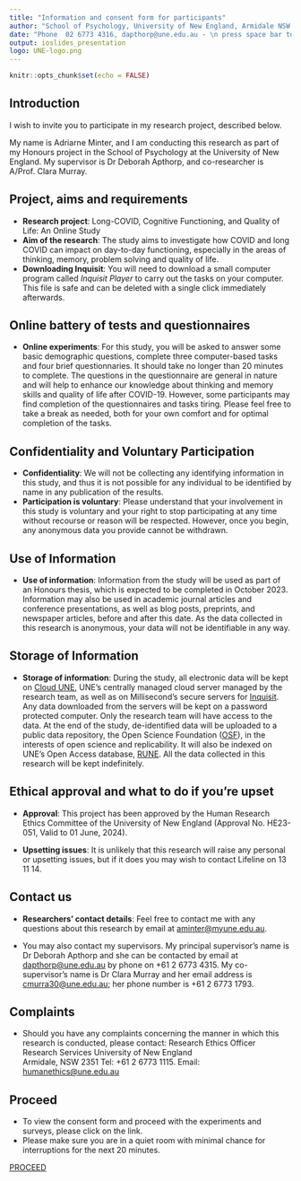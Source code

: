 ```yaml
---
title: "Information and consent form for participants"
author: "School of Psychology, University of New England, Armidale NSW 2351, Australia"
date: "Phone  02 6773 4316, dapthorp@une.edu.au - \n press space bar to scroll through"
output: ioslides_presentation
logo: UNE-logo.png
---
```


```r
knitr::opts_chunk$set(echo = FALSE)
```

<script src="https://ajax.googleapis.com/ajax/libs/jquery/1.12.2/jquery.min.js"></script>

<script>
    $(document).ready(function() {
      $('slide:not(.title-slide, .backdrop, .segue)').append('<footer label=\"Please press the space bar or arrow keys to navigate through\"></footer>');    
    })
</script>

<style>
  footer:after {
    content: attr(label);
    font-size: 12pt;
    position: absolute;
    bottom: 20px;
    left: 120px;
    line-height: 1.9;
  }
</style>
## Introduction

I wish to invite you to participate in my research project, described below.

My name is Adriarne Minter, and I am conducting this research as part of my Honours project in the School of Psychology at the University of New England. My supervisor is Dr Deborah Apthorp, and co-researcher is A/Prof. Clara Murray. 

## Project, aims and requirements

- **Research project**: Long-COVID, Cognitive Functioning, and Quality of Life: An Online Study
- **Aim of the research**: The study aims to investigate how COVID and long COVID can impact on day-to-day functioning, especially in the areas of thinking, memory, problem solving and quality of life. 
- **Downloading Inquisit**: You will need to download a small computer program called *Inquisit Player* to carry out the tasks on your computer. This file is safe and can be deleted with a single click immediately afterwards. 

## Online battery of tests and questionnaires

- **Online experiments**: For this study, you will be asked to answer some basic demographic questions, complete three computer-based tasks and four brief questionnaries. It should take no longer than 20 minutes to complete. The questions in the questionnaire are general in nature and will help to enhance our knowledge about thinking and memory skills and quality of life after COVID-19. However, some participants may find completion of the questionnaires and tasks tiring. Please feel free to take a break as needed, both for your own comfort and for optimal completion of the tasks. 



## Confidentiality and Voluntary Participation

- **Confidentiality**: We will not be collecting any identifying information in this study, and thus it is not possible for any individual to be identified by name in any publication of the results.
- **Participation is voluntary**: Please understand that your involvement in this study is voluntary and your right to stop participating at any time without recourse or reason will be respected. However, once you begin, any anonymous data you provide cannot be withdrawn.

## Use of Information

- **Use of information**: Information from the study will be used as part of an Honours thesis, which is expected to be completed in October 2023. Information may also be used in academic journal articles and conference presentations, as well as blog posts, preprints, and newspaper articles, before and after this date. As the data collected in this research is anonymous, your data will not be identifiable in any way.

## Storage of Information

- **Storage of information**: During the study, all electronic data will be kept on [Cloud UNE](https://cloud.une.edu.au/), UNE’s centrally managed cloud server managed by the research team, as well as on Millisecond’s secure servers for [Inquisit](https://www.millisecond.com/). Any data downloaded from the servers will be kept on a password protected computer. Only the research team will have access to the data. At the end of the study, de-identified data will be uploaded to a public data repository, the Open Science Foundation ([OSF](https://osf.io/)), in the interests of open science and replicability. It will also be indexed on UNE’s Open Access database, [RUNE](https://rune.une.edu.au/web/index.jsp). All the data collected in this research will be kept indefinitely.


## Ethical approval and what to do if you're upset

- **Approval**: This project has been approved by the Human Research Ethics Committee of the University of New England (Approval No. HE23-051, Valid to 01 June, 2024).

- **Upsetting issues**: It is unlikely that this research will raise any personal or upsetting issues, but if it does you may wish to contact Lifeline on 13 11 14.


## Contact us

- **Researchers' contact details**: Feel free to contact me with any questions about this research by email at [aminter@myune.edu.au](mailto:aminter@myune.edu.au).

- You may also contact my supervisors. My principal supervisor’s name is Dr Deborah Apthorp and she can be contacted by email at [dapthorp@une.edu.au](mailto:dapthorp@une.edu.au) by phone on +61 2 6773 4315. My co-supervisor’s name is Dr Clara Murray and her email address is [cmurra30@une.edu.au](mailto:cmurra30@une.edu.au); her phone number is +61 2 6773 1793.

## Complaints 

- Should you have any complaints concerning the manner in which this research is conducted, please contact:
Research Ethics Officer 
Research Services
University of New England   
Armidale, NSW  2351
Tel: +61 2 6773 1115.
Email: [humanethics@une.edu.au](humanethics@une.edu.au)

## Proceed 

- To view the consent form and proceed with the experiments and surveys, please click on the link. 
- Please make sure you are in a quiet room with minimal chance for interruptions for the next 20 minutes. 

[PROCEED](https://mili2nd.co/p3cc)
